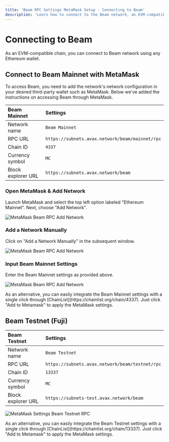 ```yaml
---
title: 'Beam RPC Settings MetaMask Setup - Connecting to Beam'
description: 'Learn how to connect to the Beam network, an EVM-compatible chain, using Ethereum wallets like MetaMask.'
---
```



# Connecting to Beam
As an EVM-compatible chain, you can connect to Beam network using any Ethereum wallet.

## Connect to Beam Mainnet with MetaMask

<Callout type="info">
  To access Beam, you need to add the network's network configuration in your desired third-party wallet such as MetaMask. Below we've added the instructions on accessing Beam through MetaMask.
</Callout>

| Beam Mainnet   | Settings |
| :----- | :---- |
| Network name    |  `Beam Mainnet`   |
| RPC URL | `https://subnets.avax.network/beam/mainnet/rpc`  |
| Chain ID | `4337`  |
| Currency symbol | `MC`  |
| Block explorer URL| `https://subnets.avax.network/beam`  |

<Steps>
 
### Open MetaMask & Add Network

Launch MetaMask and select the top left option labeled "Ethereum Mainnet". Next, choose "Add Network".
 
![MetaMask Beam RPC Add Network](/metamask1.png)

 
### Add a Network Manually
 
Click on "Add a Network Manually" in the subsequent window.


![MetaMask Beam RPC Add Network](/metamask2.png)

### Input Beam Mainnet Settings
Enter the Beam Mainnet settings as provided above.

![MetaMask Beam RPC Add Network](/metamask3.png)
 
</Steps>

<Callout type="info">
As an alternative, you can easily integrate the Beam Mainnet settings with a single click through [ChainList](https://chainlist.org/chain/4337). Just click "Add to Metamask" to apply the MetaMask settings.
</Callout>

## Beam Testnet (Fuji) 



| Beam Testnet   | Settings |
| :----- | :---- |
| Network name    |  `Beam Testnet`   |
| RPC URL | `https://subnets.avax.network/beam/testnet/rpc`  |
| Chain ID | `13337`  |
| Currency symbol | `MC`  |
| Block explorer URL| `https://subnets-test.avax.network/beam`  |

![MetaMask Settings Beam Testnet RPC](/metamask-beam-testnet.png)

<Callout type="info">
As an alternative, you can easily integrate the Beam Testnet settings with a single click through [ChainList](https://chainlist.org/chain/13337). Just click "Add to Metamask" to apply the MetaMask settings.
</Callout>